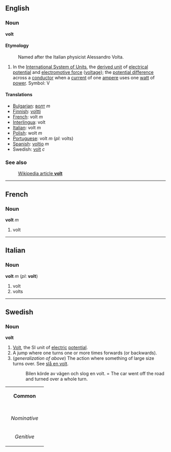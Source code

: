 ==English==
===Noun===
'''volt'''

====Etymology====
:Named after the Italian physicist Alessandro Volta.

#In the [[International System of Units]], the [[derived unit]] of [[electrical potential]] and [[electromotive force]] ([[voltage]]); the [[potential difference]] across a [[conductor]] when a [[current]] of one [[ampere]] uses one [[watt]] of [[power]].  Symbol: V

====Translations====
*[[Bulgarian]]: [[волт]] ''m''
*[[Finnish]]: [[voltti]]
*[[French]]: volt ''m'' 
*[[Interlingua]]: volt
*[[Italian]]: volt ''m''
*[[Polish]]: wolt ''m''
*[[Portuguese]]: volt ''m'' (''pl'': volts)
*[[Spanish]]: [[voltio]] ''m''
*Swedish: [[volt#Swedish|volt]] ''c''

===See also===
:[[w:volt|Wikipedia article '''volt''']]

----
==French==
===Noun===
'''volt''' ''m''

#volt

----
==Italian==
===Noun===
'''volt''' ''m'' (''pl'': '''volt''')

#volt
#volts

----
==Swedish==
===Noun===
'''volt'''

#[[Volt]], the SI unit of [[electric]] [[potential]]. 
#A jump where one turns one or more times forwards (or backwards). <!---[[sommersault]]?--->
#(''generalization of above'') The action where something of large size turns over. See [[slå en volt]].
#:Bilen körde av vägen och slog en volt. = The car went off the road and turned over a whole turn.

{| border=1 cellspacing=0
| bgcolor="#FFFFF0" colspan=5 align=center | '''Common'''
|-
|- bgcolor="#FFFFF0" align=center
! rowspan=2 | 
| colspan=2 width=105| Singular 
| colspan=2 | Plural
|- bgcolor="#FFFFF0" align=center
| width=105 | ''Indefinite'' 
| width=105 | ''Definite'' 
| width=105 |  ''Indefinite'' 
|  width=105 | ''Definite''
|- align=center
| width=105 bgcolor="#FFFFF0" | ''Nominative'' 
| [[volt]]
| [[volten]]
| [[volter]]
| [[volterna]]
|- align=center
| width=105 bgcolor="#FFFFF0" | ''Genitive'' 
| [[volts]]
| [[voltens]]
| [[volters]]
| [[volternas]]
|}